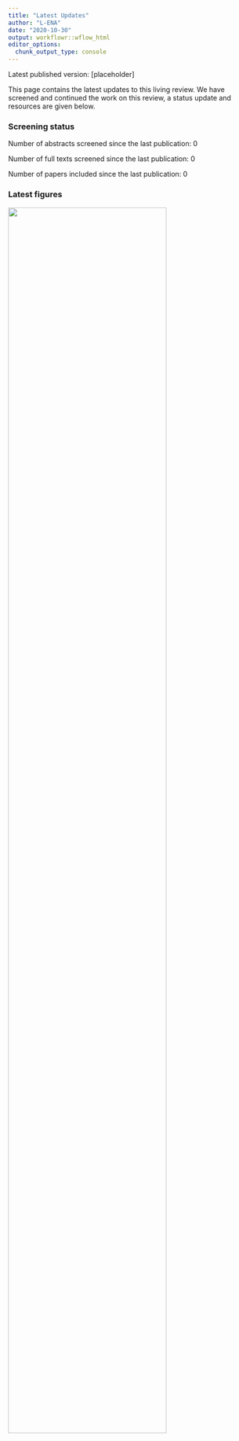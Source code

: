 ```yaml
---
title: "Latest Updates"
author: "L-ENA"
date: "2020-10-30"
output: workflowr::wflow_html
editor_options:
  chunk_output_type: console
---
```


Latest published version: [placeholder]

This page contains the latest updates to this living review. We have screened and continued the work on this review, a status update and resources are given below.

### Screening status
Number of abstracts screened since the last publication: 0

Number of full texts screened since the last publication: 0

Number of papers included since the last publication: 0


### Latest figures
<img src="figures/year_bar.html" alt="" width = "80%">

```r

```

